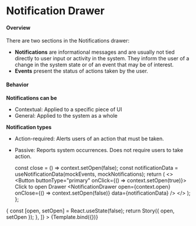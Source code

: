 

<Meta title="Components/Drawer/Notification Drawer" component={NotificationDrawer} />

# Notification Drawer

#### Overview

There are two sections in the Notifications drawer:

- **Notifications** are informational messages and are usually not tied directly to user input or activity in the system. They inform the user of a change in the system state or of an event that may be of interest.
- **Events** present the status of actions taken by the user.

#### Behavior

**Notifications can be**

- Contextual: Applied to a specific piece of UI
- General: Applied to the system as a whole

**Notification types**

- Action-required: Alerts users of an action that must be taken.
- Passive: Reports system occurrences. Does not require users to take action.

  const close = () => context.setOpen(false);
  const notificationData = useNotificationData(mockEvents, mockNotifications);
  return (
    <>
      <Button buttonType="primary" onClick={() => context.setOpen(true)}>
        Click to open Drawer
      </Button>
      <NotificationDrawer
        open={context.open}
        onClose={() => context.setOpen(false)}
        data={notificationData}
      />
    </>
  );
};

<Canvas>
  <Story
    name="Notification Drawer"
    decorators={[
      (Story) => {
        const [open, setOpen] = React.useState(false);
        return Story({ open, setOpen });
      },
    ]}
  >
    {Template.bind({})}
  </Story>
</Canvas>
